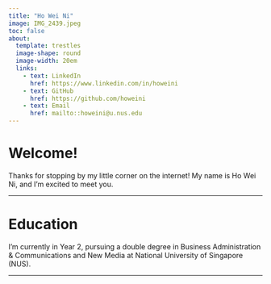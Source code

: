 ```yaml
---
title: "Ho Wei Ni"
image: IMG_2439.jpeg
toc: false
about: 
  template: trestles
  image-shape: round
  image-width: 20em
  links:
    - text: LinkedIn
      href: https://www.linkedin.com/in/howeini
    - text: GitHub
      href: https://github.com/howeini
    - text: Email
      href: mailto::howeini@u.nus.edu
---
```


# **Welcome!**

Thanks for stopping by my little corner on the internet! My name is Ho Wei Ni, and I'm excited to meet you.

<hr>

# **Education**

I'm currently in Year 2, pursuing a double degree in Business Administration & Communications and New Media at National University of Singapore (NUS).

<hr>
